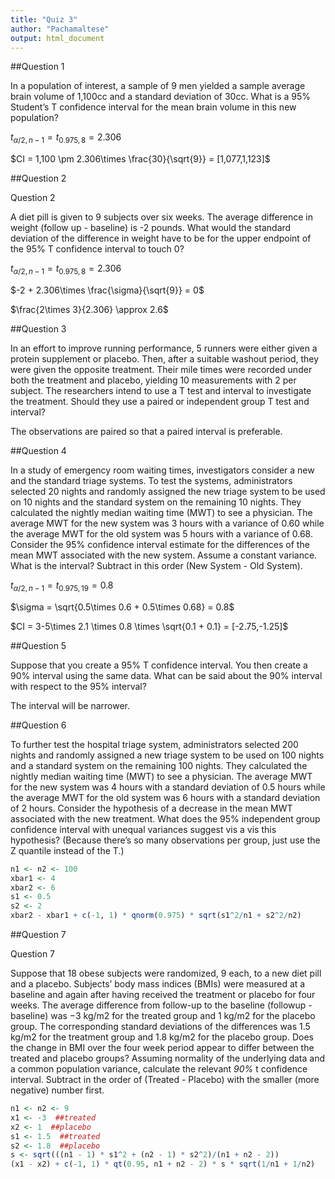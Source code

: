 ```yaml
---
title: "Quiz 3"
author: "Pachamaltese"
output: html_document
---
```


##Question 1

In a population of interest, a sample of 9 men yielded a sample average brain volume of 1,100cc and a standard deviation of 30cc. What is a 95% Student's T confidence interval for the mean brain volume in this new population?

$t_{\alpha/2,n-1} = t_{0.975,8} = 2.306$

$CI = 1,100 \pm 2.306\times \frac{30}{\sqrt{9}} = [1,077,1,123]$

##Question 2

Question 2

A diet pill is given to 9 subjects over six weeks. The average difference in weight (follow up - baseline) is -2 pounds. What would the standard deviation of the difference in weight have to be for the upper endpoint of the 95% T confidence interval to touch 0?

$t_{\alpha/2,n-1} = t_{0.975,8} = 2.306$

$-2 + 2.306\times \frac{\sigma}{\sqrt{9}} = 0$

$\frac{2\times 3}{2.306} \approx 2.6$

##Question 3

In an effort to improve running performance, 5 runners were either given a protein supplement or placebo. Then, after a suitable washout period, they were given the opposite treatment. Their mile times were recorded under both the treatment and placebo, yielding 10 measurements with 2 per subject. The researchers intend to use a T test and interval to investigate the treatment. Should they use a paired or independent group T test and interval?

The observations are paired so that a paired interval is preferable.

##Question 4

In a study of emergency room waiting times, investigators consider a new and the standard triage systems. To test the systems, administrators selected 20 nights and randomly assigned the new triage system to be used on 10 nights and the standard system on the remaining 10 nights. They calculated the nightly median waiting time (MWT) to see a physician. The average MWT for the new system was 3 hours with a variance of 0.60 while the average MWT for the old system was 5 hours with a variance of 0.68. Consider the 95% confidence interval estimate for the differences of the mean MWT associated with the new system. Assume a constant variance. What is the interval? Subtract in this order (New System - Old System).

$t_{\alpha/2,n-1} = t_{0.975,19} = 0.8$

$\sigma = \sqrt{0.5\times 0.6 + 0.5\times 0.68} = 0.8$

$CI = 3-5\times 2.1 \times 0.8 \times \sqrt{0.1 + 0.1} = [-2.75,-1.25]$

##Question 5

Suppose that you create a 95% T confidence interval. You then create a 90% interval using the same data. What can be said about the 90% interval with respect to the 95% interval?

The interval will be narrower.
 
##Question 6

To further test the hospital triage system, administrators selected 200 nights and randomly assigned a new triage system to be used on 100 nights and a standard system on the remaining 100 nights. They calculated the nightly median waiting time (MWT) to see a physician. The average MWT for the new system was 4 hours with a standard deviation of 0.5 hours while the average MWT for the old system was 6 hours with a standard deviation of 2 hours. Consider the hypothesis of a decrease in the mean MWT associated with the new treatment. What does the 95% independent group confidence interval with unequal variances suggest vis a vis this hypothesis? (Because there's so many observations per group, just use the Z quantile instead of the T.)

```r
n1 <- n2 <- 100
xbar1 <- 4
xbar2 <- 6
s1 <- 0.5
s2 <- 2
xbar2 - xbar1 + c(-1, 1) * qnorm(0.975) * sqrt(s1^2/n1 + s2^2/n2)
```

##Question 7

Question 7

Suppose that 18 obese subjects were randomized, 9 each, to a new diet pill and a placebo. Subjects’ body mass indices (BMIs) were measured at a baseline and again after having received the treatment or placebo for four weeks. The average difference from follow-up to the baseline (followup - baseline) was −3 kg/m2 for the treated group and 1 kg/m2 for the placebo group. The corresponding standard deviations of the differences was 1.5 kg/m2 for the treatment group and 1.8 kg/m2 for the placebo group. Does the change in BMI over the four week period appear to differ between the treated and placebo groups? Assuming normality of the underlying data and a common population variance, calculate the relevant *90%* t confidence interval. Subtract in the order of (Treated - Placebo) with the smaller (more negative) number first.

```r
n1 <- n2 <- 9
x1 <- -3  ##treated
x2 <- 1  ##placebo
s1 <- 1.5  ##treated
s2 <- 1.8  ##placebo
s <- sqrt(((n1 - 1) * s1^2 + (n2 - 1) * s2^2)/(n1 + n2 - 2))
(x1 - x2) + c(-1, 1) * qt(0.95, n1 + n2 - 2) * s * sqrt(1/n1 + 1/n2)
```

